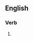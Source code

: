 ==English==

===Verb===
{{head|en|present participle}}

# {{present participle of|demine|lang=en|nocat=1}}